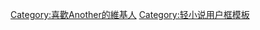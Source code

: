 {{Userbox
|border-c = #000
|border-s = 1
|id-c = #000
|id-s = 
|id-fc = #fff
|info-c = #333
|info-s = 11
|info-fc = #fff
|id = {{lang|ja|Another}}
|info = 這個用戶順利在'''[[Another|<span style="color:#FFFFFF;">三年三班</span>]]'''畢業了。
}}
<includeonly>[[Category:喜歡Another的維基人]]</includeonly>
<noinclude>[[Category:轻小说用户框模板]]</noinclude>